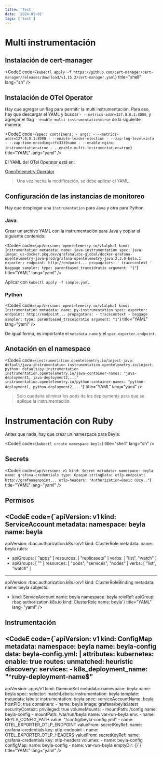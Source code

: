 ```yaml
---
title: 'Test'
date: '2024-01-01'
tags: ['test']
---
```




# Multi instrumentación

## Instalación de cert-manager

<CodeE
  code={`kubectl apply -f https://github.com/cert-manager/cert-manager/releases/download/v1.15.2/cert-manager.yaml`}
  title="shell"
  lang="sh"
/>

## Instalación de OTel Operator

Hay que agregar un flag para permitir la multi instrumentación. Para eso, hay que descargar el YAML y buscar `- --metrics-addr=127.0.0.1:8080`, y agregar el flag `--enable-multi-instrumentation=true` de la siguiente manera:

<CodeE
  code={`spec:
  containers:
    - args:
        - --metrics-addr=127.0.0.1:8080
        - --enable-leader-election
        - --zap-log-level=info
        - --zap-time-encoding=rfc3339nano
        - --enable-nginx-instrumentation=true
        - --enable-multi-instrumentation=true`}
  title="YAML"
  lang="yaml"
/>

El YAML del OTel Operator está en:

[OpenTelemetry Operator](https://github.com/open-telemetry/opentelemetry-operator/releases/latest/download/opentelemetry-operator.yaml)

> Una vez hecha la modificación, se debe aplicar el YAML.

## Configuración de las instancias de monitoreo

Hay que desplegar una `Instrumentation` para Java y otra para Python.

### Java

Crear un archivo YAML con la instrumentación para Java y copiar el siguiente contenido:

<CodeE
  code={`apiVersion: opentelemetry.io/v1alpha1
kind: Instrumentation
metadata:
  name: java-instrumentation
spec:
  java:
    image: us-docker.pkg.dev/grafanalabs-global/docker-grafana-opentelemetry-java-prod/grafana-opentelemetry-java:2.3.0-beta.1
  exporter:
    endpoint: http://endpoint...
  propagators:
    - tracecontext
    - baggage
  sampler:
    type: parentbased_traceidratio
    argument: "1"`}
  title="YAML"
  lang="yaml"
/>

Aplicar con `kubectl apply -f sample.yaml`.

### Python

<CodeE
  code={`apiVersion: opentelemetry.io/v1alpha1
kind: Instrumentation
metadata:
  name: py-instrumentation
spec:
  exporter:
    endpoint: http://endpoint...
  propagators:
    - tracecontext
    - baggage
  sampler:
    type: parentbased_traceidratio
    argument: "1"`}
  title="YAML"
  lang="yaml"
/>

De igual forma, es importante el `metadata.name` y el `spec.exporter.endpoint`.

## Anotación en el namespace

<CodeE
  code={`instrumentation.opentelemetry.io/inject-java: default/java-instrumentation
instrumentation.opentelemetry.io/inject-python: default/py-instrumentation
instrumentation.opentelemetry.io/java-container-names: "java-deployment1, java-deployment2,..."
instrumentation.opentelemetry.io/python-container-names: "python-deployment1, python-deployment2,..."`}
  title="YAML"
  lang="yaml"
/>

> Solo quedaría eliminar los pods de los deployments para que se aplique la instrumentación.

# Instrumentación con Ruby

Antes que nada, hay que crear un namespace para Beyla:

<CodeE
  code={`kubectl create namespace beyla`}
  title="shell"
  lang="sh"
/>

## Secrets

<CodeE
  code={`apiVersion: v1
kind: Secret
metadata:
  namespace: beyla
  name: grafana-credentials
type: Opaque
stringData:
  otlp-endpoint: http://grafanaenpoint...
  otlp-headers: "Authorization=Basic ODcy.."`}
  title="YAML"
  lang="yaml"
/>

## Permisos

<CodeE
  code={`apiVersion: v1
kind: ServiceAccount
metadata:
  namespace: beyla
  name: beyla
---
apiVersion: rbac.authorization.k8s.io/v1
kind: ClusterRole
metadata:
  name: beyla
rules:
  - apiGroups: [ "apps" ]
    resources: [ "replicasets" ]
    verbs: [ "list", "watch" ]
  - apiGroups: [ "" ]
    resources: [ "pods", "services", "nodes" ]
    verbs: [ "list", "watch" ]
---
apiVersion: rbac.authorization.k8s.io/v1
kind: ClusterRoleBinding
metadata:
  name: beyla
subjects:
  - kind: ServiceAccount
    name: beyla
    namespace: beyla
roleRef:
  apiGroup: rbac.authorization.k8s.io
  kind: ClusterRole
  name: beyla`}
  title="YAML"
  lang="yaml"
/>

## Instrumentación

<CodeE
  code={`apiVersion: v1
kind: ConfigMap
metadata:
  namespace: beyla
  name: beyla-config
data:
  beyla-config.yml: |
    attributes:
      kubernetes:
        enable: true
    routes:
      unmatched: heuristic
    discovery:
      services:
        - k8s_deployment_name: "^ruby-deployment-name$"
---
apiVersion: apps/v1
kind: DaemonSet
metadata:
  namespace: beyla
  name: beyla
spec:
  selector:
    matchLabels:
      instrumentation: beyla
  template:
    metadata:
      labels:
        instrumentation: beyla
    spec:
      serviceAccountName: beyla
      hostPID: true
      containers:
        - name: beyla
          image: grafana/beyla:latest
          securityContext:
            privileged: true
          volumeMounts:
            - mountPath: /config
              name: beyla-config
            - mountPath: /var/run/beyla
              name: var-run-beyla
          env:
            - name: BEYLA_CONFIG_PATH
              value: "/config/beyla-config.yml"
            - name: OTEL_EXPORTER_OTLP_ENDPOINT
              valueFrom:
                secretKeyRef:
                  name: grafana-credentials
                  key: otlp-endpoint
            - name: OTEL_EXPORTER_OTLP_HEADERS
              valueFrom:
                secretKeyRef:
                  name: grafana-credentials
                  key: otlp-headers
      volumes:
        - name: beyla-config
          configMap:
            name: beyla-config
        - name: var-run-beyla
          emptyDir: {}`}
  title="YAML"
  lang="yaml"
/>

